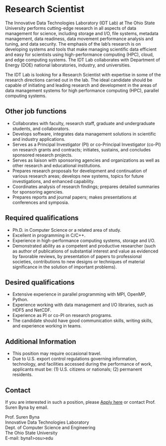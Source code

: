 # Research Scientist

The Innovative Data Technologies Laboratory (IDT Lab) at The Ohio State University performs cutting-edge research in all aspects of data management for science, including storage and I/O, file systems, metadata management, data readiness, data movement performance analysis and tuning, and data security. The emphasis of the lab’s research is on developing systems and tools that make managing scientific data efficient and easy for scientists using high-performance computing (HPC), cloud, and edge computing systems. The IDT Lab collaborates with Department of Energy (DOE) national laboratories, industry, and universities.

The IDT Lab is looking for a Research Scientist with expertise in some of the research directions carried out in the lab. The ideal candidate should be capable of initiating and leading research and development in the areas of data management systems for high performance computing (HPC), parallel computing systems.

## Other job functions

- Collaborates with faculty, research staff, graduate and undergraduate students, and collaborators.
- Develops software, integrates data management solutions in scientific and industry applications.
- Serves as a Principal Investigator (PI) or co-Principal Investigator (co-PI) on research grants and contracts; initiates, sustains, and concludes sponsored research projects.
- Serves as liaison with sponsoring agencies and organizations as well as other research and educational institutions.
- Prepares research proposals for development and continuation of various research areas; develops new systems, topics for future investigations, and enhanced capability.
- Coordinates analysis of research findings; prepares detailed summaries for sponsoring agencies.
- Prepares reports and journal papers; makes presentations at conferences and symposia.

## Required qualifications

- Ph.D. in Computer Science or a related area of study.
- Excellent in programming in C/C++.
- Experience in high-performance computing systems, storage and I/O.
- Demonstrated ability as a competent and productive researcher (such as author of publications of substantial interest and value as evidenced by favorable reviews, by presentation of papers to professional societies, contributions to new designs or techniques of material significance in the solution of important problems).

## Desired qualifications

- Extensive experience in parallel programming with MPI, OpenMP, Python.
- Experience working with data management and I/O libraries, such as HDF5 and NetCDF.
- Experience as PI or co-PI on research programs.
- The candidate should have good communication skills, writing skills, and experience working in teams.

## Additional Information

- This position may require occasional travel.
- Due to U.S. export control regulations governing information, technology, and facilities accessed during the performance of work, applicants must be: (1) U.S. citizens or nationals; (2) permanent residents.

## Contact

If you are interested in such a position, please [Apply here](https://osu.wd1.myworkdayjobs.com/OSUCareers/job/Columbus-Campus/Research-Scientist_R132844-1) or contact Prof. Suren Byna by email.

Prof. Suren Byna  
Innovative Data Technologies Laboratory  
Dept. of Computer Science and Engineering  
The Ohio State University  
E-mail: byna<DOT>1<AT>>osu<DOT>>edu
